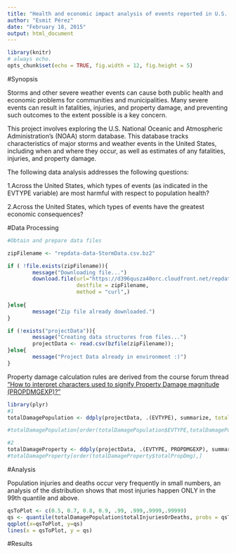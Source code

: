 ```yaml
---
title: "Health and economic impact analysis of events reported in U.S. National Oceanic and Atmospheric Administration's (NOAA) storm database"
author: "Esmit Pérez"
date: "February 18, 2015"
output: html_document
---
```

```r
library(knitr)
# always echo.
opts_chunk$set(echo = TRUE, fig.width = 12, fig.height = 5)
```

#Synopsis

Storms and other severe weather events can cause both public health and economic problems for communities and municipalities. Many severe events can result in fatalities, injuries, and property damage, and preventing such outcomes to the extent possible is a key concern.

This project involves exploring the U.S. National Oceanic and Atmospheric Administration's (NOAA) storm database. This database tracks characteristics of major storms and weather events in the United States, including when and where they occur, as well as estimates of any fatalities, injuries, and property damage.

The following data analysis addresses the following questions:

1.Across the United States, which types of events (as indicated in the EVTYPE variable) are most harmful with respect to population health?

2.Across the United States, which types of events have the greatest economic consequences?

#Data Processing


```r

#Obtain and prepare data files

zipFilename <- "repdata-data-StormData.csv.bz2"

if ( !file.exists(zipFilename)){
        message("Downloading file...")
        download.file(url="https://d396qusza40orc.cloudfront.net/repdata%2Fdata%2FStormData.csv.bz2", 
                      destfile = zipFilename, 
                      method = "curl",)    
        
}else{
        message("Zip file already downloaded.")
}

if (!exists("projectData")){
        message("Creating data structures from files...")
        projectData <- read.csv(bzfile(zipFilename));
}else{
        message("Project Data already in environment :)")
}
```

Property damage calculation rules are derived from the course forum thread ["How to interpret characters used to signify Property Damage magnitude (PROPDMGEXP)?"]("https://class.coursera.org/repdata-011/forum/thread?thread_id=39") 

```r
library(plyr)
#1
totalDamagePopulation <- ddply(projectData, .(EVTYPE), summarize, totalInjuriesOrDeaths=sum(INJURIES+FATALITIES, na.rm=TRUE))

#totalDamagePopulation[order(totalDamagePopulation$EVTYPE,totalDamagePopulation$totalInjuriesOrDeaths),]

#2
totalDamageProperty <- ddply(projectData, .(EVTYPE, PROPDMGEXP), summarize, totalPropDmg=sum(PROPDMG, na.rm = TRUE))
#totalDamageProperty[order(totalDamageProperty$totalPropDmg),]

```


#Analysis

Population injuries and deaths occur very frequently in small numbers, an analysis of the distribution shows that most injuries happen ONLY in the 99th quantile and above.

```r
qsToPlot <- c(0.5, 0.7, 0.8, 0.9, .99, .999,.9999,.99999)
qs <- quantile(totalDamagePopulation$totalInjuriesOrDeaths, probs = qsToPlot)
qqplot(x=qsToPlot, y=qs)
lines(x = qsToPlot, y = qs)
```

#Results

